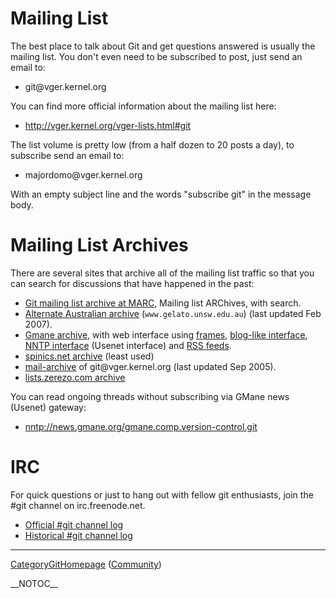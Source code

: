 = Mailing List =

The best place to talk about Git and get questions answered is usually
the mailing list.  You don't even need to be subscribed to post, just
send an email to:

* git@vger.kernel.org

You can find more official information about the mailing list here:

* http://vger.kernel.org/vger-lists.html#git

The list volume is pretty low (from a half dozen to 20 posts a day),
to subscribe send an email to:

* majordomo@vger.kernel.org

With an empty subject line and the words "subscribe git" in the message
body.

= Mailing List Archives =

There are several sites that archive all of the mailing list traffic
so that you can search for discussions that have happened in the past:

* [http://marc.theaimsgroup.com/?l=git Git mailing list archive at MARC], Mailing list ARChives, with search.
* [http://www.gelato.unsw.edu.au/archives/git/ Alternate Australian archive] (<code><nowiki>www.gelato.unsw.edu.au</nowiki></code>) (last updated Feb 2007).
* [http://dir.gmane.org/gmane.comp.version-control.git Gmane archive], with web interface using  [http://news.gmane.org/gmane.comp.version-control.git frames], [http://blog.gmane.org/gmane.comp.version-control.git blog-like interface], [nntp://news.gmane.org/gmane.comp.version-control.git NNTP interface] (Usenet interface) and [http://rss.gmane.org/topics/excerpts/gmane.comp.version-control.git RSS feeds].
* [http://www.spinics.net/lists/git/ spinics.net archive] (least used)
* [http://www.mail-archive.com/git@vger.kernel.org/ mail-archive] of git@vger.kernel.org (last updated Sep 2005).
* [http://lists.zerezo.com/git/ lists.zerezo.com archive]

You can read ongoing threads without subscribing via GMane news (Usenet) gateway:

* nntp://news.gmane.org/gmane.comp.version-control.git

= IRC =

<!-- ## [[MoinMoin]] doesn't understand irc:// pseudoprotocol (IRC URL).
 -->
For quick questions or just to hang out with fellow git enthusiasts, join
the #git channel on irc.freenode.net.
* [http://colabti.de/irclogger/irclogger_logs/git Official #git channel log]
* [http://pasky.or.cz/~pasky/cp/%23git/ Historical #git channel log]

----
[[CategoryGitHomepage]] ([http://git.or.cz/#community Community])

__NOTOC__
